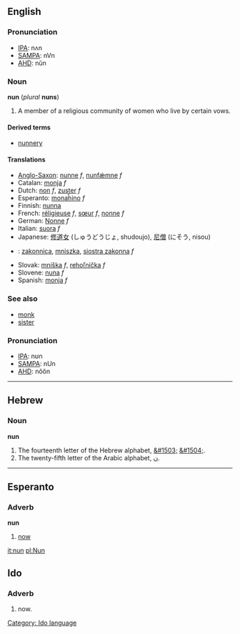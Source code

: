 ==English==
===Pronunciation===
* [[w:IPA|IPA]]: nʌn
* [[w:SAMPA|SAMPA]]: nVn
* [[w:AHD|AHD]]: nŭn

===Noun===
'''nun''' (''plural'' '''nuns''')

#A member of a religious community of women who live by certain vows.

====Derived terms====
*[[nunnery]]

====Translations====
*[[Anglo-Saxon]]: [[nunne]] ''f'', [[nunfǽmne]] ''f''
*Catalan: [[monja]] ''f''
*Dutch: [[non]] ''f'', [[zuster]] ''f''
*Esperanto: [[monaĥino]] ''f''
*Finnish: [[nunna]]
*French: [[réligieuse]] ''f'', [[sœur]] ''f'', [[nonne]] ''f''
*German: [[Nonne]] ''f''
*Italian: [[suora]] ''f''
*Japanese: [[修道女]] (しゅうどうじょ, shudoujo), [[尼僧]] (にそう, nisou)
*{{pl}}: [[zakonnica]], [[mniszka]], [[siostra zakonna]] ''f''
*Slovak: [[mníška#Slovak|mníška]] ''f'', [[rehoľníčka#Slovak|rehoľníčka]] ''f''
*Slovene: [[nuna]] ''f''
*Spanish: [[monja]] ''f''

===See also===
*[[monk]]
*[[sister]]

===Pronunciation===
* [[w:IPA|IPA]]: nʊn
* [[w:SAMPA|SAMPA]]: nUn
* [[w:AHD|AHD]]: nŏŏn
----
==Hebrew==
===Noun===
'''nun'''

# The fourteenth letter of the Hebrew alphabet, [[&#1503;]] [[&#1504;]].
# The twenty-fifth letter of the Arabic alphabet, [[ن]].

----
==Esperanto==
===Adverb===
'''nun'''

# [[now]]

[[it:nun]]
[[pl:Nun]]


==Ido==
===Adverb===
# now.
[[Category: Ido language]]